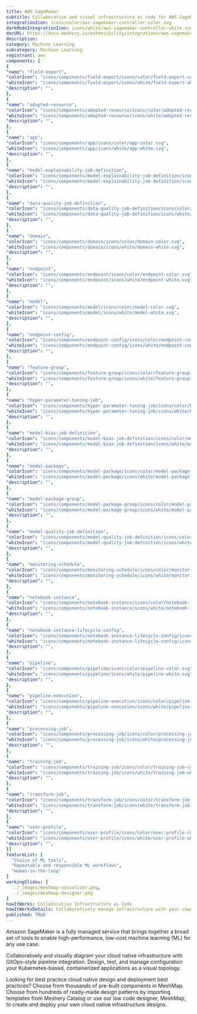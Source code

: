 ```yaml
---
title: AWS SageMaker
subtitle: Collaborative and visual infrastructure as code for AWS SageMaker
integrationIcon: icons/color/aws-sagemaker-controller-color.svg
darkModeIntegrationIcon: icons/white/aws-sagemaker-controller-white.svg
docURL: https://docs.meshery.io/extensibility/integrations/aws-sagemaker-controller
description: 
category: Machine Learning
subcategory: Machine Learning
registrant: aws
components: [
{
"name": "field-export",
"colorIcon": "icons/components/field-export/icons/color/field-export-color.svg",
"whiteIcon": "icons/components/field-export/icons/white/field-export-white.svg",
"description": "",
},
{
"name": "adopted-resource",
"colorIcon": "icons/components/adopted-resource/icons/color/adopted-resource-color.svg",
"whiteIcon": "icons/components/adopted-resource/icons/white/adopted-resource-white.svg",
"description": "",
},
{
"name": "app",
"colorIcon": "icons/components/app/icons/color/app-color.svg",
"whiteIcon": "icons/components/app/icons/white/app-white.svg",
"description": "",
},
{
"name": "model-explainability-job-definition",
"colorIcon": "icons/components/model-explainability-job-definition/icons/color/model-explainability-job-definition-color.svg",
"whiteIcon": "icons/components/model-explainability-job-definition/icons/white/model-explainability-job-definition-white.svg",
"description": "",
},
{
"name": "data-quality-job-definition",
"colorIcon": "icons/components/data-quality-job-definition/icons/color/data-quality-job-definition-color.svg",
"whiteIcon": "icons/components/data-quality-job-definition/icons/white/data-quality-job-definition-white.svg",
"description": "",
},
{
"name": "domain",
"colorIcon": "icons/components/domain/icons/color/domain-color.svg",
"whiteIcon": "icons/components/domain/icons/white/domain-white.svg",
"description": "",
},
{
"name": "endpoint",
"colorIcon": "icons/components/endpoint/icons/color/endpoint-color.svg",
"whiteIcon": "icons/components/endpoint/icons/white/endpoint-white.svg",
"description": "",
},
{
"name": "model",
"colorIcon": "icons/components/model/icons/color/model-color.svg",
"whiteIcon": "icons/components/model/icons/white/model-white.svg",
"description": "",
},
{
"name": "endpoint-config",
"colorIcon": "icons/components/endpoint-config/icons/color/endpoint-config-color.svg",
"whiteIcon": "icons/components/endpoint-config/icons/white/endpoint-config-white.svg",
"description": "",
},
{
"name": "feature-group",
"colorIcon": "icons/components/feature-group/icons/color/feature-group-color.svg",
"whiteIcon": "icons/components/feature-group/icons/white/feature-group-white.svg",
"description": "",
},
{
"name": "hyper-parameter-tuning-job",
"colorIcon": "icons/components/hyper-parameter-tuning-job/icons/color/hyper-parameter-tuning-job-color.svg",
"whiteIcon": "icons/components/hyper-parameter-tuning-job/icons/white/hyper-parameter-tuning-job-white.svg",
"description": "",
},
{
"name": "model-bias-job-definition",
"colorIcon": "icons/components/model-bias-job-definition/icons/color/model-bias-job-definition-color.svg",
"whiteIcon": "icons/components/model-bias-job-definition/icons/white/model-bias-job-definition-white.svg",
"description": "",
},
{
"name": "model-package",
"colorIcon": "icons/components/model-package/icons/color/model-package-color.svg",
"whiteIcon": "icons/components/model-package/icons/white/model-package-white.svg",
"description": "",
},
{
"name": "model-package-group",
"colorIcon": "icons/components/model-package-group/icons/color/model-package-group-color.svg",
"whiteIcon": "icons/components/model-package-group/icons/white/model-package-group-white.svg",
"description": "",
},
{
"name": "model-quality-job-definition",
"colorIcon": "icons/components/model-quality-job-definition/icons/color/model-quality-job-definition-color.svg",
"whiteIcon": "icons/components/model-quality-job-definition/icons/white/model-quality-job-definition-white.svg",
"description": "",
},
{
"name": "monitoring-schedule",
"colorIcon": "icons/components/monitoring-schedule/icons/color/monitoring-schedule-color.svg",
"whiteIcon": "icons/components/monitoring-schedule/icons/white/monitoring-schedule-white.svg",
"description": "",
},
{
"name": "notebook-instance",
"colorIcon": "icons/components/notebook-instance/icons/color/notebook-instance-color.svg",
"whiteIcon": "icons/components/notebook-instance/icons/white/notebook-instance-white.svg",
"description": "",
},
{
"name": "notebook-instance-lifecycle-config",
"colorIcon": "icons/components/notebook-instance-lifecycle-config/icons/color/notebook-instance-lifecycle-config-color.svg",
"whiteIcon": "icons/components/notebook-instance-lifecycle-config/icons/white/notebook-instance-lifecycle-config-white.svg",
"description": "",
},
{
"name": "pipeline",
"colorIcon": "icons/components/pipeline/icons/color/pipeline-color.svg",
"whiteIcon": "icons/components/pipeline/icons/white/pipeline-white.svg",
"description": "",
},
{
"name": "pipeline-execution",
"colorIcon": "icons/components/pipeline-execution/icons/color/pipeline-execution-color.svg",
"whiteIcon": "icons/components/pipeline-execution/icons/white/pipeline-execution-white.svg",
"description": "",
},
{
"name": "processing-job",
"colorIcon": "icons/components/processing-job/icons/color/processing-job-color.svg",
"whiteIcon": "icons/components/processing-job/icons/white/processing-job-white.svg",
"description": "",
},
{
"name": "training-job",
"colorIcon": "icons/components/training-job/icons/color/training-job-color.svg",
"whiteIcon": "icons/components/training-job/icons/white/training-job-white.svg",
"description": "",
},
{
"name": "transform-job",
"colorIcon": "icons/components/transform-job/icons/color/transform-job-color.svg",
"whiteIcon": "icons/components/transform-job/icons/white/transform-job-white.svg",
"description": "",
},
{
"name": "user-profile",
"colorIcon": "icons/components/user-profile/icons/color/user-profile-color.svg",
"whiteIcon": "icons/components/user-profile/icons/white/user-profile-white.svg",
"description": "",
}]
featureList: [
  "Choice of ML tools",
  "Repeatable and responsible ML workflows",
  "Human-in-the-loop"
]
workingSlides: [
  ../_images/meshmap-visualizer.png,
  ../_images/meshmap-designer.png
]
howItWorks: Collaborative Infrastructure as Code
howItWorksDetails: Collaboratively manage infrastructure with your coworkers synchronously sharing the same designs.
published: TRUE
---
```

<p>
Amazon SageMaker is a fully managed service that brings together a broad set of tools to enable high-performance, low-cost machine learning (ML) for any use case.
</p>
<p>
    Collaboratively and visually diagram your cloud native infrastructure with GitOps-style pipeline integration. Design, test, and manage configuration your Kubernetes-based, containerized applications as a visual topology.
</p>
<p>
    Looking for best practice cloud native design and deployment best practices? Choose from thousands of pre-built components in MeshMap. Choose from hundreds of ready-made design patterns by importing templates from Meshery Catalog or use our low code designer, MeshMap, to create and deploy your own cloud native infrastructure designs.
</p>
